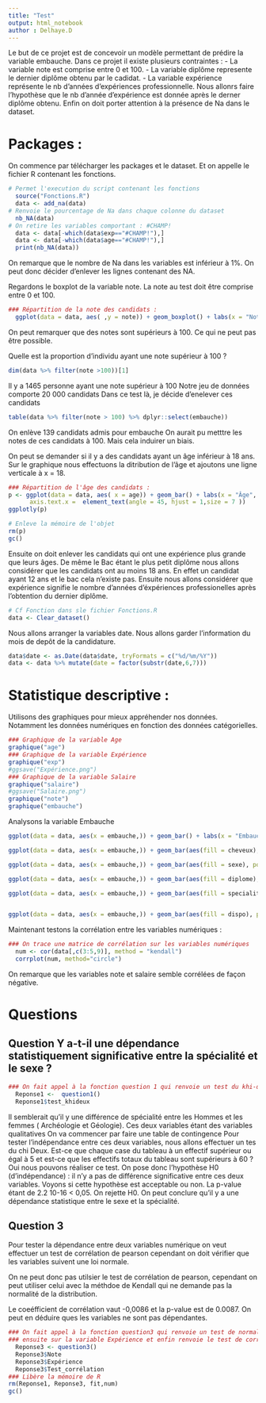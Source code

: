```yaml
---
title: "Test"
output: html_notebook
author : Delhaye.D
---
```


Le but de ce projet est de concevoir un modèle permettant de prédire la variable embauche.
Dans ce projet il existe plusieurs contraintes :
- La variable note est comprise entre 0 et 100.
- La variable diplôme represente le dernier diplôme obtenu par le cadidat.
- La variable expérience représente le nb d'années d'expériences professionnelle.
Nous allonrs faire l'hypothèse que le nb d'année d'expérience est donnée après le derner diplôme obtenu. 
Enfin on doit porter attention à la présence de Na dans le dataset.

# Packages : 
On commence par télécharger les packages et le dataset.
Et on appelle le fichier R contenant les fonctions. 

```r
# Permet l'execution du script contenant les fonctions
  source("Fonctions.R")
  data <- add_na(data)
# Renvoie le pourcentage de Na dans chaque colonne du dataset 
  nb_NA(data)
# On retire les variables comportant : #CHAMP!
  data <- data[-which(data$exp=="#CHAMP!"),]
  data <- data[-which(data$age=="#CHAMP!"),]
  print(nb_NA(data))
```

On remarque que le nombre de Na dans les variables est inférieur à 1%. On peut donc décider d'enlever les lignes contenant des NA.

Regardons le boxplot de la variable note. 
La note au test doit être comprise entre 0 et 100. 

```r
### Répartition de la note des candidats :
  ggplot(data = data, aes( ,y = note)) + geom_boxplot() + labs(x = "Note", y = "Count", title = "Répartition Note")
```

On peut remarquer que des notes sont supérieurs à 100. Ce qui ne peut pas être possible. 

Quelle est la proportion d'individu ayant une note supérieur à 100  ?

```r
dim(data %>% filter(note >100))[1]
```
Il y a 1465 personne ayant une note supérieur à 100 
Notre jeu de données comporte 20 000 candidats 
Dans ce test là, je décide d'enelever ces candidats

```r
table(data %>% filter(note > 100) %>% dplyr::select(embauche))
```

On enlève 139 candidats admis pour embauche 
On aurait pu metttre les notes de ces candidats à 100. Mais cela induirer un biais.

On peut se demander si il y a des candidats ayant un âge inférieur à 18 ans. Sur le graphique nous effectuons la ditribution de l'âge et ajoutons une ligne verticale à x = 18.

```r
### Répartition de l'âge des candidats :
p <- ggplot(data = data, aes( x = age)) + geom_bar() + labs(x = "Âge", y = "Count", title = "Répartition de l'age") + geom_vline(xintercept= 18,color="blue", linetype="dashed", size=1) + theme(
      axis.text.x =  element_text(angle = 45, hjust = 1,size = 7 ))
ggplotly(p)

# Enleve la mémoire de l'objet
rm(p)
gc()
```

Ensuite on doit enlever les candidats qui ont une expérience plus grande que leurs âges.
De même le Bac étant le plus petit diplôme nous allons considérer que les candidats ont au moins 18 ans.
En effet un candidat ayant 12 ans et le bac cela n'existe pas.
Ensuite nous allons considérer que expérience signifie le nombre d'années d'éxpériences professionelles après l'obtention du dernier diplôme. 

```r
# Cf Fonction dans sle fichier Fonctions.R 
data <- Clear_dataset()
```

Nous allons arranger la variables date. Nous allons garder l'information du mois de depôt de la candidature.

```r
data$date <- as.Date(data$date, tryFormats = c("%d/%m/%Y"))
data <- data %>% mutate(date = factor(substr(date,6,7)))
```

# Statistique descriptive :

Utilisons des graphiques pour mieux appréhender nos données.
Notamment les données numériques en fonction des données catégorielles.

```r
### Graphique de la variable Age
graphique("age")
### Graphique de la variable Expérience
graphique("exp")
#ggsave("Expérience.png")
### Graphique de la variable Salaire
graphique("salaire")
#ggsave("Salaire.png")
graphique("note")
graphique("embauche")
```

Analysons la variable Embauche
```r
ggplot(data = data, aes(x = embauche,)) + geom_bar() + labs(x = "Embauche", y = "Count", title = "Candidature Admise")

ggplot(data = data, aes(x = embauche,)) + geom_bar(aes(fill = cheveux), position = "dodge",col ="black") + labs(x = "Embauche", y = "Count", title = "Candidature Admise")

ggplot(data = data, aes(x = embauche,)) + geom_bar(aes(fill = sexe), position = "dodge",col ="black") + labs(x = "Embauche", y = "Count", title = "Candidature Admise")

ggplot(data = data, aes(x = embauche,)) + geom_bar(aes(fill = diplome), position = "dodge",col ="black") + labs(x = "Embauche", y = "Count", title = "Candidature Admise")

ggplot(data = data, aes(x = embauche,)) + geom_bar(aes(fill = specialite), position = "dodge",col ="black") + labs(x = "Embauche", y = "Count", title = "Candidature Admise")


ggplot(data = data, aes(x = embauche,)) + geom_bar(aes(fill = dispo), position = "dodge",col ="black") + labs(x = "Embauche", y = "Count", title = "Candidature Admise")
```

Maintenant testons la corrélation entre les variables numériques : 

```r
### On trace une matrice de corrélation sur les variables numériques
  num <- cor(data[,c(3:5,9)], method = "kendall")
  corrplot(num, method="circle")
```
On remarque que les variables note et salaire semble corrélées de façon négative.

# Questions 
## Question Y a-t-il une dépendance statistiquement significative entre la spécialité et le sexe ?

```r
### On fait appel à la fonction question 1 qui renvoie un test du khi-deux.
  Reponse1 <-  question1()
  Reponse1$test_khideux
```

Il semblerait qu'il y une différence de spécialité entre les Hommes et les femmes ( Archéologie et Géologie).
Ces deux variables étant des variables qualitatives 
On va commencer par faire une table de contingence 
Pour tester l'indépendance entre ces deux variables, nous allons effectuer un tes du chi Deux. 
Est-ce que chaque case du tableau à un effectif supérieur ou égal à 5 et est-ce que les effectifs totaux du tableau sont supérieurs à 60 ? Oui nous pouvons réaliser ce test.
On pose donc l'hypothèse H0 (d'indépendance) : il n'y a pas de différence significative entre ces deux variables. Voyons si cette hypothèse est acceptable ou non.
La p-value étant de 2.2 10-16 < 0,05. On rejette H0. 
On peut conclure qu'il y a une dépendance statistique entre le sexe et la spécialité.

## Question 3 

Pour tester la dépendance entre deux variables numérique on veut effectuer un test de corrélation de pearson cependant on doit vérifier que les variables suivent une loi normale. 

On ne peut donc pas utilsier le test de corrélation de pearson, cependant on peut utiliser celui avec la méthdoe de Kendall qui ne demande pas la normalité de la distribution. 

Le coeéfficient de corrélation vaut -0,0086 et la p-value est de 0.0087. 
On peut en déduire ques les variables ne sont pas dépendantes.

```r
### On fait appel à la fonction question3 qui renvoie un test de normalite de shapiro sur la variable note
### ensuite sur la variable Expérience et enfin renvoie le test de corrélation
  Reponse3 <- question3()
  Reponse3$Note
  Reponse3$Expérience
  Reponse3$Test_corrélation
### Libère la mémoire de R
rm(Reponse1, Reponse3, fit,num)
gc()
```


